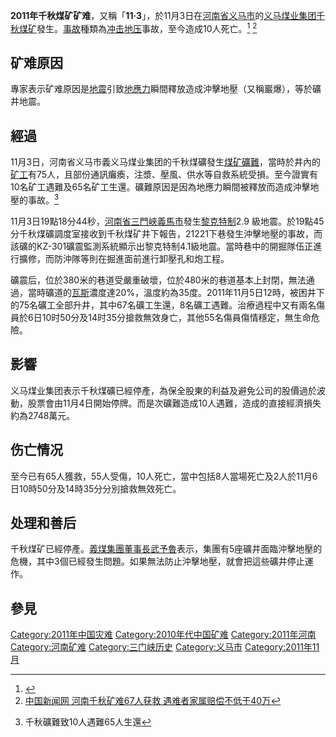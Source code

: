 {{UTC+8}}
{{Infobox Conflagration
|title=2011年千秋煤矿矿难
|image=
|image_size=
|caption=
|map=
|map_size=
|location=[[河南省|河南省]][[义马市|义马市]][[千秋煤矿|千秋煤矿]]
|coordinates=
|date=2011年11月3日下午7時
|cause=冲击地压
|areas=千秋煤矿
|class=
|firefighters=
|fatalities=10
|injuries=55
|reported property damage=直接經濟損失約為2748萬元
}}
'''2011年千秋煤矿矿难'''，又稱「'''11‧3'''」，於11月3日在[[河南省|河南省]][[义马市|义马市]]的[[义马煤业集团|义马煤业集团]][[千秋煤矿|千秋煤矿]]發生。[[事故|事故]]種類為[[冲击地压|冲击地压]]事故，至今造成10人死亡。<ref>{{Cite web |url=http://news.qq.com/a/20111108/001319.htm |title=河南千秋矿难两名重伤员死亡 遇难者升至10人 |accessdate=2011-11-19 |archive-date=2019-02-14 |archive-url=https://web.archive.org/web/20190214073748/http://news.qq.com/a/20111108/001319.htm |dead-url=no }}</ref>
<ref>[http://www.chinanews.com/gn/2011/11-05/3439900.shtml|accessdate=2011-11-05 中国新闻网 河南千秋矿难67人获救 遇难者家属赔偿不低于40万]</ref>

==矿难原因==
專家表示矿难原因是[[地震|地震]]引致[[地應力|地應力]]瞬間釋放造成沖擊地壓（又稱巖爆），等於礦井地震。

==經過==
11月3日，河南省义马市義义马煤业集团的千秋煤礦發生[[煤矿|煤矿]][[礦難|礦難]]，當時於井內的[[矿工|矿工]]有75人，且部份通訊癱瘓，注漿、壓風、供水等自救系統受損。至今證實有10名矿工遇難及65名矿工生還。礦難原因是因為地應力瞬間被釋放而造成沖擊地壓的事故。<ref>{{cite web |url=http://news.cnyes.com/Content/20111108/KE0CFV63APMLA.shtml?c=sh_stock |title=存档副本 |accessdate=2011-11-10 |deadurl=yes |archiveurl=https://archive.is/20120711225035/http://news.cnyes.com/Content/20111108/KE0CFV63APMLA.shtml?c=sh_stock |archivedate=2012-07-11 }} 千秋礦難致10人遇難65人生還</ref>

11月3日19點18分44秒，[[河南省|河南省]][[三門峽|三門峽]][[義馬市|義馬市]]發生[[黎克特制|黎克特制]]2.9 級地震。於19點45分千秋煤礦調度室接收到千秋煤矿井下報告，21221下巷發生沖擊地壓的事故，而該礦的KZ-301礦震監測系統顯示出黎克特制4.1級地震。當時巷中的開掘隊伍正進行擴修，而防沖隊等則在掘進面前進行卸壓孔和炮工程。

礦震后，位於380米的巷道受嚴重破壞，位於480米的巷道基本上封閉，無法通過，當時礦道的[[瓦斯|瓦斯]]濃度達20%，溫度約為35度。2011年11月5日12時，被困井下的75名礦工全部升井，其中67名礦工生還，8名礦工遇難。治療過程中又有兩名傷員於6日10时50分及14时35分搶救無效身亡，其他55名傷員傷情穩定，無生命危險。

==影響==
义马煤业集团表示千秋煤礦已經停產，為保全股東的利益及避免公司的股價過於波動，股票會由11月4日開始停牌。而是次礦難造成10人遇難，造成的直接經濟損失約為2748萬元。
== 伤亡情况 ==
至今已有65人獲救，55人受傷，10人死亡，當中包括8人當場死亡及2人於11月6日10時50分及14時35分分別搶救無效死亡。

== 处理和善后 ==
千秋煤矿已經停產。[[義煤集團|義煤集團]][[董事長|董事長]][[武予魯|武予魯]]表示，集團有5座礦井面臨沖擊地壓的危機，其中3個已經發生問題。如果無法防止沖擊地壓，就會把這些礦井停止運作。

==參見==
{{Reflist|2}}

[[Category:2011年中国灾难|Category:2011年中国灾难]]
[[Category:2010年代中国矿难|Category:2010年代中国矿难]]
[[Category:2011年河南|Category:2011年河南]]
[[Category:河南矿难|Category:河南矿难]]
[[Category:三门峡历史|Category:三门峡历史]]
[[Category:义马市|Category:义马市]]
[[Category:2011年11月|Category:2011年11月]]